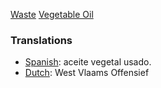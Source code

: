 [[w:Waste|Waste]] [[w:Vegetable oil|Vegetable Oil]]

===Translations===
*[[Spanish]]: aceite vegetal usado.
*[[Dutch]]:  West Vlaams Offensief
